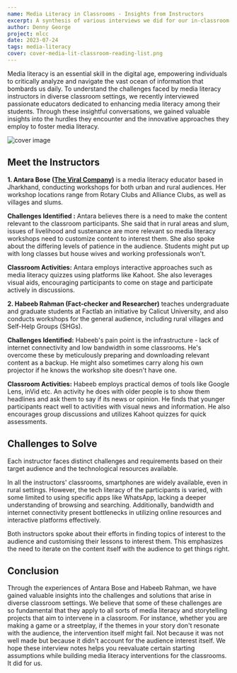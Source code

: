 ```yaml
---
name: Media Literacy in Classrooms - Insights from Instructors
excerpt: A synthesis of various interviews we did for our in-classroom media literacy game
author: Denny George
project: mlcc
date: 2023-07-24
tags: media-literacy
cover: cover-media-lit-classroom-reading-list.png
---
```


Media literacy is an essential skill in the digital age, empowering individuals to critically analyze and navigate the vast ocean of information that bombards us daily. To understand the challenges faced by media literacy instructors in diverse classroom settings, we recently interviewed  passionate educators dedicated to enhancing media literacy among their students. Through these insightful conversations, we gained valuable insights into the hurdles they encounter and the innovative approaches they employ to foster media literacy.

![cover image](/cover-media-lit-classroom-reading-list.png)

## Meet the Instructors
**1. Antara Bose ([The Viral Company](https://theviralcompany.in/))** is a media literacy educator based in Jharkhand, conducting workshops for both urban and rural audiences. Her workshop locations range from Rotary Clubs and Alliance Clubs, as well as villages and slums.

**Challenges Identified :**
Antara believes there is a need to make the content relevant to the classroom participants. She said that in rural areas and slum, issues of livelihood and sustenance are more relevant so media literacy workshops need to customize content to interest them. She also spoke about the differing levels of patience in the audience. Students might put up with long classes but house wives and working professionals won't.

**Classroom Activities:**
Antara employs interactive approaches such as media literacy quizzes using platforms like Kahoot. She also leverages visual aids, encouraging participants to come on stage and participate actively in discussions.


**2. Habeeb Rahman (Fact-checker and Researcher)** teaches undergraduate and graduate students at Factlab an initiative by Calicut University, and also conducts workshops for the general audience, including rural villages and Self-Help Groups (SHGs).

**Challenges Identified:**
Habeeb's pain point is the infrastructure - lack of internet connectivity and low bandwidth in some classrooms. He's overcome these by meticulously preparing and downloading relevant content as a backup. He might also sometimes carry along his own projector if he knows the workshop site doesn't have one.

**Classroom Activities:**
Habeeb employs practical demos of tools like Google Lens, inVid etc. An activity he does with older people is to show them headlines and ask them to say if its news or opinion. He finds that younger participants react well to activities with visual news and information. He also encourages group discussions and utilizes Kahoot quizzes for quick assessments.

## Challenges to Solve
Each instructor faces distinct challenges and requirements based on their target audience and the technological resources available.

In all the instructors' classrooms, smartphones are widely available, even in rural settings. However, the tech literacy of the participants is varied, with some limited to using specific apps like WhatsApp, lacking a deeper understanding of browsing and searching. Additionally, bandwidth and internet connectivity present bottlenecks in utilizing online resources and interactive platforms effectively.

Both instructors spoke about their efforts in finding topics of interest to the audience and customising their lessons to interest them. This emphasizes the need to iterate on the content itself with the audience to get things right.

## Conclusion
Through the experiences of Antara Bose and Habeeb Rahman, we have gained valuable insights into the challenges and solutions that arise in diverse classroom settings. We believe that some of these challenges are so fundamental that they apply to all sorts of media literacy and storytelling projects that aim to intervene in a classroom. For instance, whether you are making a game or a streetplay, if the themes in your story don't resonate with the audience, the intervention itself might fail. Not because it was not well made but because it didn't account for the audience interest itself. We hope these interview notes helps you reevaluate certain starting assumptions while building media literacy interventions for the classrooms. It did for us.
